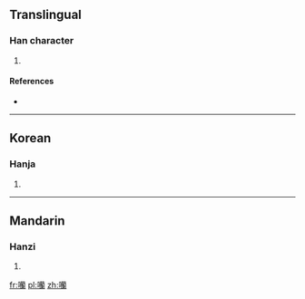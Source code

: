 ==Translingual==

===Han character===
{{Han char|rn=30|rad=口|as=21|sn=24|four=|canj=口廿日田 (RTAW)}}

# {{defn|Han|sort=口21}}

====References====
* {{Han ref|kx=0215.320|dkj=04658|dj=0439.040|hdz=10709.070|uh=56D2|ud=22226}}

----

==Korean==

===Hanja===
{{ko-hanja|hangeul=[[란]]|rv=ran|mr=ran}}

# {{defn|lang=ko|sort=口21}}

----

==Mandarin==

===Hanzi===
{{cmn-hanzi|pin=[[lán]] ([[lan2]])|wg=lan<sup>2</sup>}}

# {{defn|lang=cmn|sort=口21}}

[[fr:囒]]
[[pl:囒]]
[[zh:囒]]